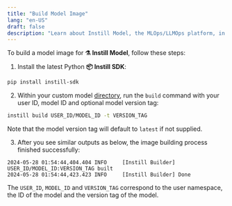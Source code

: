 ```yaml
---
title: "Build Model Image"
lang: "en-US"
draft: false
description: "Learn about Instill Model, the MLOps/LLMOps platform, in the project Instill Core: https://github.com/instill-ai/instill-core"
---
```


To build a model image for **⚗️ Instill Model**, follow these steps:

1. Install the latest Python **📦 Instill SDK**:

```bash
pip install instill-sdk
```

2. Within your custom model [directory](prepare#model-layout), run the `build`
   command with your user ID, model ID and optional model version tag:

```bash
instill build USER_ID/MODEL_ID -t VERSION_TAG
```

Note that the model version tag will default to `latest` if not supplied.

3. After you see similar outputs as below, the image building process finished
   successfully:

```text
2024-05-28 01:54:44,404.404 INFO     [Instill Builder] USER_ID/MODEL_ID:VERSION_TAG built
2024-05-28 01:54:44,423.423 INFO     [Instill Builder] Done
```

The `USER_ID`, `MODEL_ID` and `VERSION_TAG` correspond to the user namespace,
the ID of the model and the version tag of the model.
